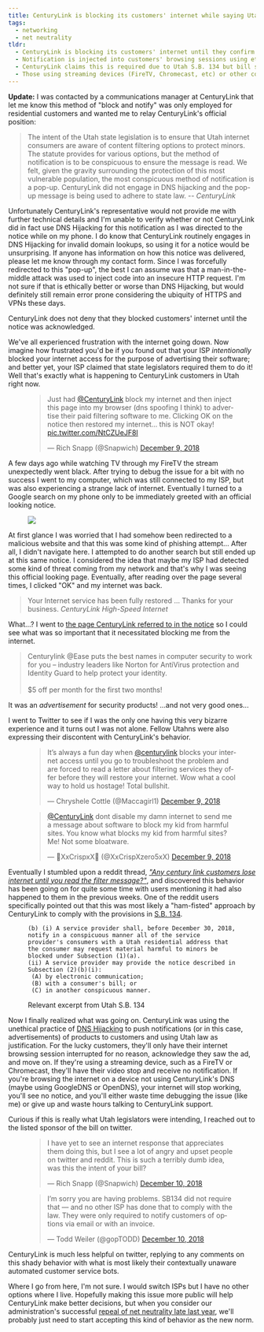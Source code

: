 ```yaml
---
title: CenturyLink is blocking its customers' internet while saying Utah legislators told them to
tags:
  - networking
  - net neutrality
tldr:
  - CenturyLink is blocking its customers' internet until they confirm they've seen notification for paid security offering
  - Notification is injected into customers' browsing sessions using ethically questionable man-in-the-middle attack
  - CenturyLink claims this is required due to Utah S.B. 134 but bill sponsor says not like this
  - Those using streaming devices (FireTV, Chromecast, etc) or other communications unaffected by the MITM attack don't receive notification to unblock their internet and are effectively SOL
---
```


<script async defer src="https://platform.twitter.com/widgets.js"></script>

<section class={ styles.update }>
  <p>
  <b>Update:</b> I was contacted by a communications manager at CenturyLink that let me know this method of "block
   and notify" was only employed for residential customers and wanted me to relay CenturyLink's official position:
  <blockquote>
    The intent of the Utah state legislation is to ensure that Utah internet consumers are aware of content
    filtering options to protect minors. The statute provides for various options, but the method of notification
    is to be conspicuous to ensure the message is read. We felt, given the gravity surrounding the protection of
    this most vulnerable population, the most conspicuous method of notification is a pop-up. CenturyLink did not
    engage in DNS hijacking and the pop-up message is being used to adhere to state law.
    -- <cite>CenturyLink</cite>
  </blockquote>
  </p>
  <p>Unfortunately CenturyLink's representative would not provide me with further technical details and I'm unable to
  verify whether or not CenturyLink did in fact use DNS Hijacking for this notification as I was directed to the
  notice while on my phone. I do know that CenturyLink routinely engages in DNS Hijacking for invalid domain lookups,
  so using it for a notice would be unsurprising. If anyone has information on how this notice was delivered, please
  let me know through my contact form. Since I was forcefully redirected to this "pop-up", the best I can assume was
  that a man-in-the-middle attack was used to inject code into an insecure HTTP request. I'm not sure if that is
  ethically better or worse than DNS Hijacking, but would definitely still remain error prone considering the ubiquity
  of HTTPS and VPNs these days.</p>
  <p>CenturyLink does not deny that they blocked customers' internet until the notice was acknowledged.</p>
</section>

We've all experienced frustration with the internet going down.  Now imagine how frustrated you'd be if you found out
that your ISP _intentionally_ blocked your internet access for the purpose of advertising their software; and better
yet, your ISP claimed that state legislators required them to do it! Well that's exactly what is happening to
CenturyLink customers in Utah right now.

<figure class="center no-shadow">
  <blockquote class="twitter-tweet" data-lang="en"><p lang="en" dir="ltr">Just had <a href="https://twitter.com/CenturyLink?ref_src=twsrc%5Etfw">@CenturyLink</a> block my internet and then inject this page into my browser (dns spoofing I think) to advertise their paid filtering software to me.  Clicking OK on the notice then restored my internet...  this is NOT okay! <a href="https://t.co/NtCZUeJF8I">pic.twitter.com/NtCZUeJF8I</a></p>&mdash; Rich Snapp (@Snapwich) <a href="https://twitter.com/Snapwich/status/1071915296250712064?ref_src=twsrc%5Etfw">December 9, 2018</a></blockquote>
</figure>

A few days ago while watching TV through my FireTV the stream unexpectedly went black.  After trying to debug the
issue for a bit with no success I went to my computer, which was still connected to my ISP, but was also experiencing
a strange lack of internet. Eventually I turned to a Google search on my phone only to be immediately greeted with
an official looking notice.

<figure class="smallest right">
  <img src={ imgCenturyLinkNotice.src } />
</figure>

At first glance I was worried that I had somehow been redirected to a malicious website and that this was some kind of
phishing attempt...  After all, I didn't navigate here. I attempted to do another search but still ended up at
this same notice. I considered the idea that maybe my ISP had detected some kind of threat coming from my network and
that's why I was seeing this official looking page.  Eventually, after reading over the page several times, I
clicked "OK" and my internet was back.

> Your Internet service has been fully restored ... Thanks for your business. _CenturyLink High-Speed Internet_

What...?  I went to [the page CenturyLink referred to in the notice](https://www.centurylink.com/home/ease/) so I
could see what was so important that it necessitated blocking me from the internet.

>  Centurylink @Ease puts the best names in computer security to work for you – industry leaders like Norton for
AntiVirus protection and Identity Guard to help protect your identity. <br /><br /> $5 off per month for the first two months!

It was an _advertisement_ for security products! ...and not very good ones...

I went to Twitter to see if I was the only one having this very bizarre experience and it turns out I was not alone.
Fellow Utahns were also expressing their discontent with CenturyLink's behavior.

<figure class="center no-shadow">
  <blockquote class="twitter-tweet" data-lang="en"><p lang="en" dir="ltr">It’s always a fun day when <a href="https://twitter.com/CenturyLink?ref_src=twsrc%5Etfw">@centurylink</a> blocks your internet access until you go to troubleshoot the problem and are forced to read a letter about filtering services they offer before they will restore your internet. Wow what a cool way to hold us hostage! Total bullshit.</p>&mdash; Chryshele Cottle (@Maccagirl1) <a href="https://twitter.com/Maccagirl1/status/1071880457803857920?ref_src=twsrc%5Etfw">December 9, 2018</a></blockquote>
</figure>

<figure class="center no-shadow">
  <blockquote class="twitter-tweet" data-lang="en"><p lang="en" dir="ltr"><a href="https://twitter.com/CenturyLink?ref_src=twsrc%5Etfw">@CenturyLink</a> dont disable my damn internet to send me a message about software to block my kid from harmful sites. You know what blocks my kid from harmful sites? Me! Not some bloatware.</p>&mdash; 🎃XxCrispxX🎃 (@XxCrispXzero5xX) <a href="https://twitter.com/XxCrispXzero5xX/status/1071885034892681216?ref_src=twsrc%5Etfw">December 9, 2018</a></blockquote>
</figure>

Eventually I stumbled upon a reddit thread, [_"Any century link customers lose internet until you read the filter
message?"_](https://www.reddit.com/r/SaltLakeCity/comments/a4csu8/any_century_link_customers_lose_internet_until/),
and discovered this behavior has been going on for quite some time with users mentioning it had also happened to them
in the previous weeks. One of the reddit users specifically pointed out that this was most likely a "ham-fisted"
approach by CenturyLink to comply with the provisions in [S.B. 134](https://le.utah.gov/~2018/bills/static/SB0134.html).

<figure class="right">
  <div class={styles['word-break-normal']}>

  ```
  (b) (i) A service provider shall, before December 30, 2018, notify in a conspicuous manner all of the service provider's consumers with a Utah residential address that the consumer may request material harmful to minors be blocked under Subsection (1)(a).
  (ii) A service provider may provide the notice described in Subsection (2)(b)(i):
   (A) by electronic communication;
   (B) with a consumer's bill; or
   (C) in another conspicuous manner.
  ```

  </div>
  <figcaption>Relevant excerpt from Utah S.B. 134</figcaption>
</figure>

Now I finally realized what was going on. CenturyLink was using the unethical practice of
[DNS Hijacking](https://en.wikipedia.org/wiki/DNS_hijacking) to push notifications (or in this case, advertisements)
of products to customers and using Utah law as justification.  For the lucky customers, they'll only have their
internet browsing session interrupted for no reason, acknowledge they saw the ad, and move on.  If they're using a
streaming device, such as a FireTV or Chromecast, they'll have their video stop and receive no notification. If
you're browsing the internet on a device not using CenturyLink's DNS (maybe using GoogleDNS or OpenDNS), your
internet will stop working, you'll see no notice, and you'll either waste time debugging the issue (like me) or
give up and waste hours talking to CenturyLink support.

Curious if this is really what Utah legislators were intending, I reached out to the listed sponsor of the bill on
twitter.

<figure class="center no-shadow">
  <blockquote class="twitter-tweet" data-lang="en"><p lang="en" dir="ltr">I have yet to see an internet response that appreciates them doing this, but I see a lot of angry and upset people on twitter and reddit.  This is such a terribly dumb idea, was this the intent of your bill?</p>&mdash; Rich Snapp (@Snapwich) <a href="https://twitter.com/Snapwich/status/1071931301068865536?ref_src=twsrc%5Etfw">December 10, 2018</a></blockquote>
</figure>
<figure class="center no-shadow">
  <blockquote data-conversation="none" data-lang="en"><p lang="en" dir="ltr">I’m sorry you are having problems. SB134 did not require that — and no other ISP has done that to comply with the law. They were only required to notify customers of options via email or with an invoice.</p>&mdash; Todd Weiler (@gopTODD) <a href="https://twitter.com/gopTODD/status/1072189463252488192?ref_src=twsrc%5Etfw">December 10, 2018</a></blockquote>
</figure>

CenturyLink is much less helpful on twitter, replying to any comments on this shady behavior with what is most likely
their contextually unaware automated customer service bots.

Where I go from here, I'm not sure.  I would switch ISPs but I have no other options where I live. Hopefully making
this issue more public will help CenturyLink make better decisions, but when you consider our administration's
successful [repeal of net neutrality late last year](https://www.nytimes.com/2017/12/14/technology/net-neutrality-repeal-vote.html),
we'll probably just need to start accepting this kind of behavior as the new norm.
